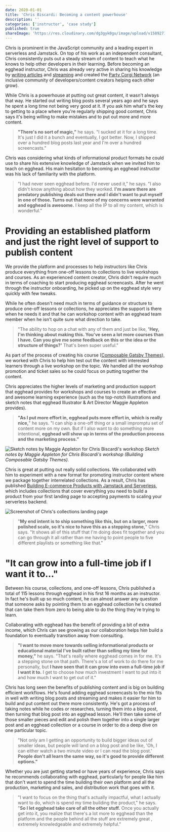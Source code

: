 ```yaml
---
date: 2020-01-01
title: 'Chris Biscardi: Becoming a content powerhouse'
description: ''
categories: ['instructor', 'case study']
published: true
shareImage: 'https://res.cloudinary.com/dg3gyk0gu/image/upload/v1589271389/og-image-assets/case-study-chris-biscardi.png'
---
```


Chris is prominent in the JavaScript community and a leading expert in serverless and Jamstack. On top of his work as an independent consultant, Chris consistently puts out a steady stream of content to teach what he knows to help other developers in their learning. Before becoming an egghead instructor, Chris was already very active in sharing his knowledge by [writing articles](https://www.christopherbiscardi.com/) and [streaming](https://www.twitch.tv/chrisbiscardi) and created the [Party Corgi Network](https://www.partycorgi.com/) (an inclusive community of developers/content creators helping each other grow).

While Chris is a powerhouse at putting out great content, it wasn't always that way. He started out writing blog posts several years ago and he says he spent a long time not being very good at it. If you ask him what's the key to getting to a place where you're regularly shipping good content, Chris says it's being willing to make mistakes and to put out more and more content.

> **"There's no sort of magic,"** he says. "I sucked at it for a long time. It's just I did it a bunch and eventually, I got better. Now, I shipped over a hundred blog posts last year and I'm over a hundred screencasts."

Chris was considering what kinds of informational product formats he could use to share his extensive knowledge of Jamstack when we invited him to teach on egghead. His main hesitation to becoming an egghead instructor was his lack of familiarity with the platform.

> "I had never seen egghead before. I'd never used it," he says. "I also didn't know anything about how they worked. **I'm aware there are predatory publishing deals out there and I didn't want to put myself in one of those. Turns out that none of my concerns were warranted and egghead is awesome.** I keep all the IP to all my content, which is wonderful."

# Providing an established platform and just the right level of support to publish content

We provide the platform and processes to help instructors like Chris produce everything from one-off lessons to collections to live workshops and courses. As an experienced content creator, Chris didn't require much in terms of coaching to start producing egghead screencasts. After he went through the instructor onboarding, he picked up on the egghead style very quickly with few tweaks.

While he often doesn't need much in terms of guidance or structure to produce one-off lessons or collections, he appreciates the support is there when he needs it and that he can workshop content with an egghead team member when he isn't quite sure what direction to take.

> "The ability to hop on a chat with any of them and just be like, **'Hey, I'm thinking about making this. You've seen a lot more courses than I have. Can you give me some feedback on this or the idea or the structure of things?'** That's been super useful."

As part of the process of creating his course ([Composable Gatsby Themes](https://egghead.io/courses/composable-gatsby-themes)), we worked with Chris to help him test out the content with interested learners through a live workshop on the topic. We handled all the workshop promotion and ticket sales so he could focus on putting together the content.

Chris appreciates the higher levels of marketing and production support that egghead provides for workshops and courses to create an effective and awesome learning experience (such as the top-notch illustrations and sketch notes that egghead Illustrator & Art Director Maggie Appleton provides).

> **"As I put more effort in, egghead puts more effort in, which is really nice,**" he says. "I can ship a one-off thing or a small impromptu set of content more on my own. But if I also want to do something more intentional, **egghead will show up in terms of the production process and the marketing process."**

![Sketch notes by Maggie Appleton for Chris Biscardi's workshop](./images/sketchnotes.jpeg)
_Sketch notes by Maggie Appleton for Chris Biscardi's workshop (Building Composable Gatsby Themes)._

Chris is great at putting out really solid collections. We collaborated with him to experiment with a new format for promoting instructor content where we package together interrelated collections. As a result, Chris has published [Building E-commerce Products with Jamstack and Serverless](https://egghead.io/learn/e-commerce-jamstack-serverless/), which includes collections that cover everything you need to build a product from your first landing page to accepting payments to scaling your serverless backend.

![Screenshot of Chris's collections landing page](./images/collections-by-chris.png)

> "**My end intent is to ship something like this, but on a larger, more polished scale, so it's nice to have this as a stepping stone,**" Chris says. "It shows all of this stuff that I'm doing does fit together and you can go through it all rather than me having to point people to five different playlists or something like that."

# "It can grow into a full-time job if I want it to..."

Between his course, collections, and one-off lessons, Chris published a total of 115 lessons through egghead in his first 16 months as an instructor. In fact he's built up so much content, he can almost answer any question that someone asks by pointing them to an egghead collection he's created that can take them from zero to being able to do the thing they're trying to learn.

Collaborating with egghead has the benefit of providing a bit of extra income, which Chris can see growing as our collaboration helps him build a foundation to eventually transition away from consulting.

> **"I want to move more towards selling informational products or educational material I've built rather than selling my time for money,"** he says. "That's really where egghead comes in for me. It's a stepping stone on that path. There's a lot of work to do there for me personally, but **I have seen that it can grow into even a full-time job if I want it to.** I get to choose how much investment I want to put into it and how much I want to get out of it."

Chris has long seen the benefits of publishing content and is big on building efficient workflows. He's found adding egghead screencasts to the mix fits in well with writing blog posts and streaming and makes it easier for him to build and put content out there more consistently. He's got a process of taking notes while he codes or researches, turning them into a blog post, then turning that blog post into an egghead lesson. He'll then take some of those smaller pieces and edit and polish them together into a single larger post and an egghead collection or a course in order to do a deep dive on one particular topic.

> "Not only am I getting an opportunity to build bigger ideas out of smaller ideas, but people will land on a blog post and be like, 'Oh, I can either watch a two minute video or I can read the blog post.' **People don't all learn the same way, so it's good to provide different options."**

Whether you are just getting started or have years of experience, Chris says he recommends collaborating with egghead, particularly for people like him that don't want to spend the time building their own platform and all the production, marketing and sales, and distribution work that goes with it.

> "I want to focus on the thing that's actually impactful, what I actually want to do, which is spend my time building the product," he says. "**So I let egghead take care of all the other stuff.** Once you actually get into it, you realize that there's a lot more to egghead than the platform and the people behind all the stuff are extremely great , extremely knowledgeable and extremely helpful."
